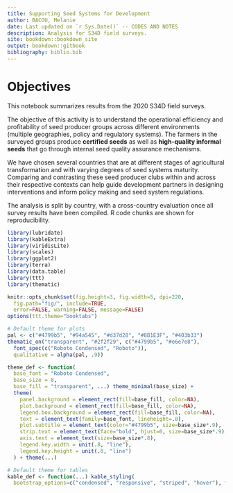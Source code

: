 ```yaml
---
title: Supporting Seed Systems for Development
author: BACOU, Melanie
date: Last updated on `r Sys.Date()` -- CODES AND NOTES
description: Analysis for S34D field surveys.
site: bookdown::bookdown_site
output: bookdown::gitbook
bibliography: biblio.bib
---
```


# Objectives

This notebook summarizes results from the 2020 S34D field surveys. 

The objective of this activity is to understand the operational efficiency and profitability of seed producer groups across different environments (multiple geographies, policy and regulatory systems). The farmers in the surveyed groups produce **certified seeds** as well as **high-quality informal seeds** that go through internal seed quality assurance mechanisms. 

We have chosen several countries that are at different stages of agricultural transformation and with varying degrees of seed systems maturity. Comparing and contrasting these seed producer clubs within and across their respective contexts can help guide development partners in designing interventions and inform policy making and seed system regulations.

The analysis is split by country, with a cross-country evaluation once all survey results have been compiled. R code chunks are shown for reproducibility.


```r

library(lubridate)
library(kableExtra)
library(viridisLite)
library(scales)
library(ggplot2)
library(terra)
library(data.table)
library(ttt)
library(thematic)

knitr::opts_chunk$set(fig.height=3, fig.width=5, dpi=220, 
  fig.path="fig/", include=TRUE, 
  error=FALSE, warning=FALSE, message=FALSE)
options(ttt.theme="booktabs") 

# Default theme for plots
pal <- c("#4799b5", "#94a545", "#d37d28", "#8B1E3F", "#403b33")
thematic_on("transparent", "#2f2f29", c("#4799b5", "#e6e7e8"),
  font_spec(c("Roboto Condensed", "Roboto")),
  qualitative = alpha(pal, .9))

theme_def <- function(
  base_font = "Roboto Condensed",
  base_size = 8, 
  base_fill = "transparent", ...) theme_minimal(base_size) +
  theme(
    panel.background = element_rect(fill=base_fill, color=NA),
    plot.background = element_rect(fill=base_fill, color=NA),
    legend.box.background = element_rect(fill=base_fill, color=NA),
    text = element_text(family=base_font, lineheight=.8),
    plot.subtitle = element_text(color="#4799b5", size=base_size*.9),
    strip.text = element_text(face="bold", hjust=0, size=base_size*.9),
    axis.text = element_text(size=base_size*.8),
    legend.key.width = unit(.8, "line"),
    legend.key.height = unit(.8, "line")
  ) + theme(...)

# Default theme for tables
kable_def <- function(...) kable_styling(
  bootstrap_options=c("condensed", "responsive", "striped", "hover"), font_size=14, ...)

```

